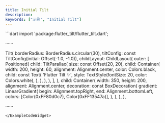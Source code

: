 ```yaml
---
title: Initial Tilt
description:
keywords: ["示例", "Initial Tilt"]
---
```


<ExampleCodeWidget name="InitialTilt" height={850} previewText="预览" codeText="代码">
```dart
import 'package:flutter_tilt/flutter_tilt.dart';

······

Tilt(
  borderRadius: BorderRadius.circular(30),
  tiltConfig: const TiltConfig(initial: Offset(-1.0, -1.0)),
  childLayout: ChildLayout(
    outer: [
      Positioned(
        child: TiltParallax(
          size: const Offset(20, 20),
          child: Container(
            width: 200,
            height: 60,
            alignment: Alignment.center,
            color: Colors.black,
            child: const Text(
              'Flutter Tilt ✨',
              style: TextStyle(fontSize: 20, color: Colors.white),
            ),
          ),
        ),
      ),
    ],
  ),
  child: Container(
    width: 350,
    height: 200,
    alignment: Alignment.center,
    decoration: const BoxDecoration(
      gradient: LinearGradient(
        begin: Alignment.topRight,
        end: Alignment.bottomLeft,
        colors: [Color(0xFF80d0c7), Color(0xFF13547a)],
      ),
    ),
  ),
),

······
```
</ExampleCodeWidget>
